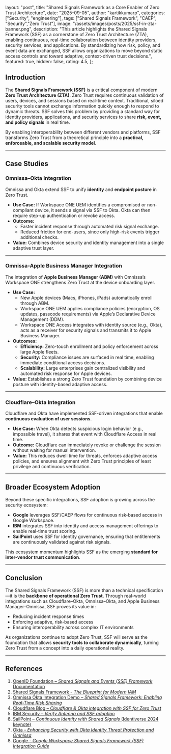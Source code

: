   layout: "post",
  title: "Shared Signals Framework as a Core Enabler of Zero Trust Architecture",
  date: "2025-09-05",
  author: "kartikkumarp",
  categories: ["Security", "engineering"],
  tags: ["Shared Signals Framework", "CAEP", "Security","Zero Trust"],
  image: "/assets/images/posts/2025/ssf-in-zta-banner.png",
  description:
    "This article highlights the Shared Signals Framework (SSF) as a cornerstone of Zero Trust Architecture (ZTA), enabling continuous, real-time collaboration between identity providers, security services, and applications. By standardizing how risk, policy, and event data are exchanged, SSF allows organizations to move beyond static access controls and toward adaptive, context-driven trust decisions.",
  featured: true,
  hidden: false,
  rating: 4.5,
};


## Introduction
The **Shared Signals Framework (SSF)** is a critical component of modern **Zero Trust Architecture (ZTA)**. Zero Trust requires continuous validation of users, devices, and sessions based on real-time context. Traditional, siloed security tools cannot exchange information quickly enough to respond to dynamic threats. SSF solves this problem by providing a standard way for identity providers, applications, and security services to share **risk, event, and policy signals** in real time.  

By enabling interoperability between different vendors and platforms, SSF transforms Zero Trust from a theoretical principle into a **practical, enforceable, and scalable security model**.

---

## Case Studies



### Omnissa–Okta Integration
Omnissa and Okta extend SSF to unify **identity** and **endpoint posture** in Zero Trust.  
- **Use Case:** If Workspace ONE UEM identifies a compromised or non-compliant device, it sends a signal via SSF to Okta. Okta can then require step-up authentication or revoke access.  
- **Outcome:**  
  - Faster incident response through automated risk signal exchange.  
  - Reduced friction for end-users, since only high-risk events trigger additional checks.  
- **Value:** Combines device security and identity management into a single adaptive trust layer.  

---

### Omnissa-Apple Business Manager Integration
The integration of **Apple Business Manager (ABM)** with Omnissa’s Workspace ONE strengthens Zero Trust at the device onboarding layer.  
- **Use Case:**  
  - New Apple devices (Macs, iPhones, iPads) automatically enroll through ABM.  
  - Workspace ONE UEM applies compliance policies (encryption, OS updates, passcode requirements) via Apple’s Declarative Device Management (DDM).  
  - Workspace ONE Access integrates with identity source (e.g., Okta), acts as a receiver for security signals and transmits it to Apple Business Manager.
- **Outcomes:**  
  - **Efficiency:** Zero-touch enrollment and policy enforcement across large Apple fleets.  
  - **Security:** Compliance issues are surfaced in real time, enabling immediate conditional access decisions.  
  - **Scalability:** Large enterprises gain centralized visibility and automated risk response for Apple devices.  
- **Value:** Establishes a strong Zero Trust foundation by combining device posture with identity-based adaptive access.  

---

### Cloudflare–Okta Integration
Cloudflare and Okta have implemented SSF-driven integrations that enable **continuous evaluation of user sessions**.  
- **Use Case:** When Okta detects suspicious login behavior (e.g., impossible travel), it shares that event with Cloudflare Access in real time.  
- **Outcome:** Cloudflare can immediately revoke or challenge the session without waiting for manual intervention.  
- **Value:** This reduces dwell time for threats, enforces adaptive access policies, and ensures alignment with Zero Trust principles of least privilege and continuous verification.  

---

## Broader Ecosystem Adoption
Beyond these specific integrations, SSF adoption is growing across the security ecosystem:  
- **Google** leverages SSF/CAEP flows for continuous risk-based access in Google Workspace.  
- **IBM** integrates SSF into identity and access management offerings to enable real-time trust scoring.  
- **SailPoint** uses SSF for identity governance, ensuring that entitlements are continuously validated against risk signals.  

This ecosystem momentum highlights SSF as the emerging **standard for inter-vendor trust communication**.

---

## Conclusion
The Shared Signals Framework (SSF) is more than a technical specification—it is the **backbone of operational Zero Trust**. Through real-world integrations such as Cloudflare–Okta, Omnissa–Okta, and Apple Business Manager–Omnissa, SSF proves its value in:  
- Reducing incident response times  
- Enforcing adaptive, risk-based access  
- Ensuring interoperability across complex IT environments  

As organizations continue to adopt Zero Trust, SSF will serve as the foundation that allows **security tools to collaborate dynamically**, turning Zero Trust from a concept into a daily operational reality.  

---

## References
1. [OpenID Foundation – *Shared Signals and Events (SSE) Framework* Documentation](https://openid.net/wg/sse/)  
2. [Shared Signals Framework - *The Blueprint for Modern IAM*](https://openid.net/shared-signals-framework-the-blueprint-for-modern-iam-part-1-of-4/)
3. [Omnissa Okta Integration Demo – *Shared Signals Framework: Enabling Real-Time Risk Sharing*](https://www.youtube.com/watch?v=7OvvtDWjfJQ)  
4. [Cloudflare Blog – *Cloudflare & Okta integration with SSF for Zero Trust*](https://blog.cloudflare.com/protect-against-identity-based-attacks-by-sharing-cloudflare-user-risk-with-okta)  
5. [IBM Security – *Verify Antenna and SSF adoption*](https://www.ibm.com/docs/en/security-verify?topic=integrations-verify-antenna)  
6. [SailPoint – *Continuous Identity with Shared Signals* (Identiverse 2024 keynote)](https://www.sailpoint.com/blog/real-time-signals-continuous-identity-identiverse)  
7. [Okta - *Enhancing Security with Okta Identity Threat Protection and Omnissa*](https://support.okta.com/help/s/article/enhancing-security-with-okta-identity-threat-protection-and-omnissa?language=en_US)  
8. [Google -  *Google Workspace Shared Signals Framework (SSF) Integration Guide*](https://developers.google.com/workspace/shared-signals/api/ssf-api)  
